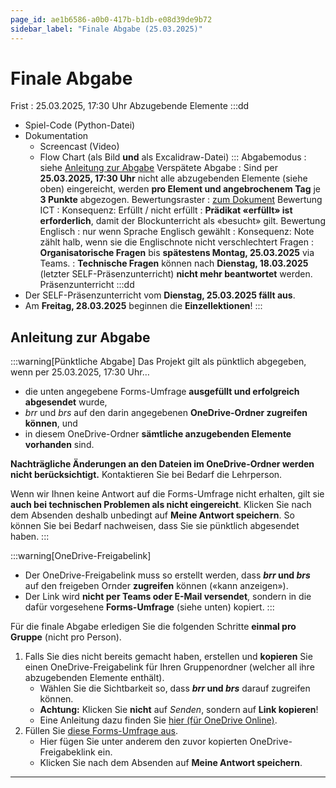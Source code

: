 ```yaml
---
page_id: ae1b6586-a0b0-417b-b1db-e08d39de9b72
sidebar_label: "Finale Abgabe (25.03.2025)"
---
```


# Finale Abgabe
Frist
: 25.03.2025, 17:30 Uhr
Abzugebende Elemente
:::dd
  - Spiel-Code (Python-Datei)
  - Dokumentation
    - Screencast (Video)
    - Flow Chart (als Bild **und** als Excalidraw-Datei)
:::
Abgabemodus
: siehe [Anleitung zur Abgabe](#anleitung-zur-abgabe)
Verspätete Abgabe
: Sind per **25.03.2025, 17:30 Uhr** nicht alle abzugebenden Elemente (siehe oben) eingereicht, werden **pro Element und angebrochenem Tag** je **3 Punkte** abgezogen.
Bewertungsraster
: [zum Dokument](https://erzbe-my.sharepoint.com/:b:/g/personal/silas_berger_gbsl_ch/ETgReOJYCENAtHG1EpBSs5kBNbFtuNDhdcIVF_EvMwc9Sg?e=hcb0D6)
Bewertung ICT
: Konsequenz: Erfüllt / nicht erfüllt
: **Prädikat «erfüllt» ist erforderlich**, damit der Blockunterricht als «besucht» gilt.
Bewertung Englisch
: nur wenn Sprache Englisch gewählt
: Konsequenz: Note zählt halb, wenn sie die Englischnote nicht verschlechtert
Fragen
: **Organisatorische Fragen** bis **spätestens Montag, 25.03.2025** via Teams.
: **Technische Fragen** können nach **Dienstag, 18.03.2025** (letzter SELF-Präsenzunterricht) **nicht mehr beantwortet** werden.
Präsenzunterricht
:::dd
- Der SELF-Präsenzunterricht vom **Dienstag, 25.03.2025 fällt aus**.
- Am **Freitag, 28.03.2025** beginnen die **Einzellektionen**!
:::

## Anleitung zur Abgabe
:::warning[Pünktliche Abgabe]
Das Projekt gilt als pünktlich abgegeben, wenn per 25.03.2025, 17:30 Uhr…
- die unten angegebene Forms-Umfrage **ausgefüllt und erfolgreich abgesendet** wurde,
- _brr_ und _brs_ auf den darin angegebenen **OneDrive-Ordner zugreifen können**, und
- in diesem OneDrive-Ordner **sämtliche anzugebenden Elemente vorhanden** sind.

**Nachträgliche Änderungen an den Dateien im OneDrive-Ordner werden nicht berücksichtigt.** Kontaktieren Sie bei Bedarf die Lehrperson.

Wenn wir Ihnen keine Antwort auf die Forms-Umfrage nicht erhalten, gilt sie **auch bei technischen Problemen als nicht eingereicht**. Klicken Sie nach dem Absenden deshalb unbedingt auf __Meine Antwort speichern__. So können Sie bei Bedarf nachweisen, dass Sie sie pünktlich abgesendet haben.
:::

:::warning[OneDrive-Freigabelink]
- Der OneDrive-Freigabelink muss so erstellt werden, dass **_brr_ und _brs_** auf den freigeben Ornder **zugreifen** können («kann anzeigen»).
- Der Link wird **nicht per Teams oder E-Mail versendet**, sondern in die dafür vorgesehene **Forms-Umfrage** (siehe unten) kopiert.
:::

Für die finale Abgabe erledigen Sie die folgenden Schritte **einmal pro Gruppe** (nicht pro Person).

1. Falls Sie dies nicht bereits gemacht haben, erstellen und **kopieren** Sie einen OneDrive-Freigabelink für Ihren Gruppenordner (welcher all ihre abzugebenden Elemente enthält).
   - Wählen Sie die Sichtbarkeit so, dass **_brr_ und _brs_** darauf zugreifen können.
   - **Achtung:** Klicken Sie **nicht** auf _Senden_, sondern auf __Link kopieren__!
   - Eine Anleitung dazu finden Sie [hier (für OneDrive Online)](https://support.microsoft.com/de-de/office/freigeben-von-onedrive-dateien-und-ordnern-9fcc2f7d-de0c-4cec-93b0-a82024800c07).
2. Füllen Sie [diese Forms-Umfrage aus](https://forms.office.com/Pages/ResponsePage.aspx?id=Y4MGSWGDB0aVSWK2tVeUqneR4FxJ7SlIvbWmmL8iOgxUMVVBMzlCNVRMWU9QTE1DQlRYRDFXRkpQVC4u). 
   - Hier fügen Sie unter anderem den zuvor kopierten OneDrive-Freigabeklink ein.
   - Klicken Sie nach dem Absenden auf __Meine Antwort speichern__.

---